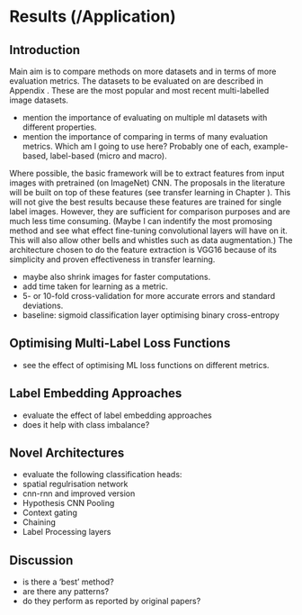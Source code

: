 # Results (/Application)
\label{chp:results}

## Introduction

Main aim is to compare methods on more datasets and in terms of more evaluation metrics. The datasets to be evaluated on are described in Appendix \ref{app:data}. These are the most popular and most recent multi-labelled image datasets.

+ mention the importance of evaluating on multiple ml datasets with different properties.
+ mention the importance of comparing in terms of many evaluation metrics. Which am I going to use here? Probably one of each, example-based, label-based (micro and macro).

Where possible, the basic framework will be to extract features from input images with pretrained (on ImageNet) CNN. The proposals in the literature will be built on top of these features (see transfer learning in Chapter \ref{chp:dnn}). This will not give the best results because these features are trained for single label images. However, they are sufficient for comparison purposes and are much less time consuming. (Maybe I can indentify the most promosing method and see what effect fine-tuning convolutional layers will have on it. This will also allow other bells and whistles such as data augmentation.) The architecture chosen to do the feature extraction is VGG16 because of its simplicity and proven effectiveness in transfer learning. 

+ maybe also shrink images for faster computations.
+ add time taken for learning as a metric.
+ 5- or 10-fold cross-validation for more accurate errors and standard deviations.
+ baseline: sigmoid classification layer optimising binary cross-entropy

## Optimising Multi-Label Loss Functions

+ see the effect of optimising ML loss functions on different metrics.

## Label Embedding Approaches

+ evaluate the effect of label embedding approaches
+ does it help with class imbalance?

## Novel Architectures

+ evaluate the following classification heads:
+ spatial regulrisation network
+ cnn-rnn and improved version
+ Hypothesis CNN Pooling
+ Context gating
+ Chaining
+ Label Processing layers

## Discussion

+ is there a 'best' method?
+ are there any patterns?
+ do they perform as reported by original papers?
